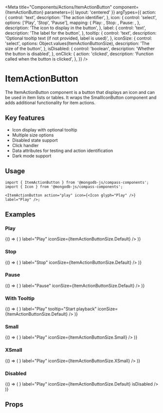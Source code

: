 
<Meta
  title="Components/Actions/ItemActionButton"
  component={ItemActionButton}
  parameters={{ layout: 'centered' }}
  argTypes={{
    action: {
      control: 'text',
      description: 'The action identifier',
    },
    icon: {
      control: 'select',
      options: ['Play', 'Stop', 'Pause'],
      mapping: {
        Play: <Icon glyph="Play" />,
        Stop: <Icon glyph="Stop" />,
        Pause: <Icon glyph="Pause" />,
      },
      description: 'The icon to display in the button',
    },
    label: {
      control: 'text',
      description: 'The label for the button',
    },
    tooltip: {
      control: 'text',
      description: 'Optional tooltip text (if not provided, label is used)',
    },
    iconSize: {
      control: 'select',
      options: Object.values(ItemActionButtonSize),
      description: 'The size of the button',
    },
    isDisabled: {
      control: 'boolean',
      description: 'Whether the button is disabled',
    },
    onClick: {
      action: 'clicked',
      description: 'Function called when the button is clicked',
    },
  }}
/>

# ItemActionButton

The ItemActionButton component is a button that displays an icon and can be used in item lists or tables. It wraps the SmallIconButton component and adds additional functionality for item actions.

## Key features

- Icon display with optional tooltip
- Multiple size options
- Disabled state support
- Click handler
- Data attributes for testing and action identification
- Dark mode support

## Usage

```tsx
import { ItemActionButton } from '@mongodb-js/compass-components';
import { Icon } from '@mongodb-js/compass-components';

<ItemActionButton action="play" icon={<Icon glyph="Play" />} label="Play" />;
```

## Examples

### Play

<Story name="Play">
  {() => (
    <ItemActionButton
      action="play"
      icon={<Icon glyph="Play" />}
      label="Play"
      iconSize={ItemActionButtonSize.Default}
    />
  )}
</Story>

### Stop

<Story name="Stop">
  {() => (
    <ItemActionButton
      action="stop"
      icon={<Icon glyph="Stop" />}
      label="Stop"
      iconSize={ItemActionButtonSize.Default}
    />
  )}
</Story>

### Pause

<Story name="Pause">
  {() => (
    <ItemActionButton
      action="pause"
      icon={<Icon glyph="Pause" />}
      label="Pause"
      iconSize={ItemActionButtonSize.Default}
    />
  )}
</Story>

### With Tooltip

<Story name="WithTooltip">
  {() => (
    <ItemActionButton
      action="play"
      icon={<Icon glyph="Play" />}
      label="Play"
      tooltip="Start playback"
      iconSize={ItemActionButtonSize.Default}
    />
  )}
</Story>

### Small

<Story name="Small">
  {() => (
    <ItemActionButton
      action="play"
      icon={<Icon glyph="Play" />}
      label="Play"
      iconSize={ItemActionButtonSize.Small}
    />
  )}
</Story>

### XSmall

<Story name="XSmall">
  {() => (
    <ItemActionButton
      action="play"
      icon={<Icon glyph="Play" />}
      label="Play"
      iconSize={ItemActionButtonSize.XSmall}
    />
  )}
</Story>

### Disabled

<Story name="Disabled">
  {() => (
    <ItemActionButton
      action="play"
      icon={<Icon glyph="Play" />}
      label="Play"
      iconSize={ItemActionButtonSize.Default}
      isDisabled
    />
  )}
</Story>

## Props

<Controls />
